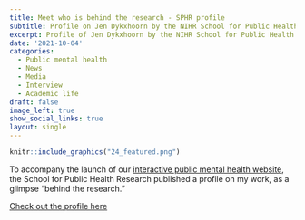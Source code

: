 ---
title: Meet who is behind the research - SPHR profile
subtitle: Profile on Jen Dykxhoorn by the NIHR School for Public Health Resarch
excerpt: Profile of Jen Dykxhoorn by the NIHR School for Public Health Research, to accompany the launch of the PMH conceptual framework. 
date: '2021-10-04'
categories:
  - Public mental health
  - News
  - Media 
  - Interview
  - Academic life
draft: false
image_left: true
show_social_links: true
layout: single
---

```{r, echo=FALSE, out.width="100%", fig.align = 'center', fig.cap=" "}
knitr::include_graphics("24_featured.png")
```

To accompany the launch of our [interactive public mental health website](www.publicmentalhealth.co.uk), the School for Public Health Research published a profile on my work, as a glimpse "behind the research."

[Check out the profile here](https://sphr.nihr.ac.uk/news-and-events/behind-the-research-jen-dykxhoorn/)


